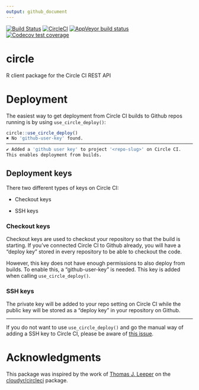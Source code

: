 ```yaml
---
output: github_document
---
```


<!-- badges: start -->
[![Build Status](https://img.shields.io/travis/pat-s/circle/master?label=macOS&logo=travis&style=flat-square)](https://travis-ci.org/pat-s/circle3)
[![CircleCI](https://img.shields.io/circleci/build/gh/pat-s/circle/master?label=Linux&logo=circle&logoColor=green&style=flat-square)](https://circleci.com/gh/pat-s/circle)
[![AppVeyor build status](https://img.shields.io/appveyor/ci/pat-s/circle?label=Windows&logo=appveyor&style=flat-square)](https://ci.appveyor.com/project/pat-s/circle)
[![Codecov test coverage](https://codecov.io/gh/pat-s/circle/branch/master/graph/badge.svg)](https://codecov.io/gh/pat-s/circle?branch=master)
<!-- badges: end -->

# circle

R client package for the Circle CI REST API

# Deployment

The easiest way to get deployment from Circle CI builds to Github repos running is by using `use_circle_deploy()`:

```r
circle::use_circle_deploy()
✖ No 'github-user-key' found.
──────────────────────────────────────────────────────────────────────────────────────────────────
✔ Added a 'github user key' to project '<repo-slug>' on Circle CI. 
This enables deployment from builds.
```

## Deployment keys

There two different types of keys on Circle CI: 

- Checkout keys

- SSH keys

### Checkout keys

Checkout keys are used to checkout your repository so that the build is starting.
If you've connected Circle CI to Github already, you will have a "deploy key" stored in every repository to be able to checkout the code.

However, this key does not have enough permissions to also deploy from builds.
To enable this, a "github-user-key" is needed. 
This key is added when calling `use_circle_deploy()`.

### SSH keys

The private key will be added to your repo setting on Circle CI while the public key will be stored as a "deploy key" in your repository on Github.

---

If you do not want to use `use_circle_deploy()` and go the manual way of adding a SSH key to Circle CI, please be aware of [this issue](https://discuss.circleci.com/t/adding-ssh-keys-fails/7747).

# Acknowledgments

This package was inspired by the work of [Thomas J. Leeper](https://github.com/leeper) on the [cloudyr/circleci](https://github.com/cloudyr/circleci) package.

